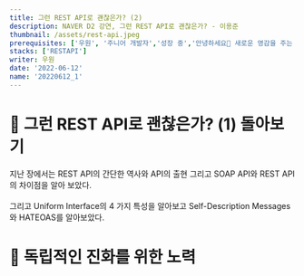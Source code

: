 ```yaml
---
title: 그런 REST API로 괜찮은가? (2)
description: NAVER D2 강연, 그런 REST API로 괜찮은가? - 이용준
thumbnail: /assets/rest-api.jpeg
prerequisites: ['우원', '주니어 개발자','성장 중','안녕하세요👏 새로운 영감을 주는 일과 꾸준한 성장을 즐기는 우원입니다.']
stacks: ['RESTAPI']
writer: 우원
date: '2022-06-12'
name: '20220612_1' 
---
```



# 🧐 그런 REST API로 괜찮은가? (1) 돌아보기

지난 장에서는 REST API의 간단한 역사와 API의 출현 그리고 SOAP API와 REST API의 차이점을 알아 보았다.<br></br>
그리고 Uniform Interface의 4 가지 특성을 알아보고 Self-Description Messages와 HATEOAS를 알아보았다.

# 🧐 독립적인 진화를 위한 노력







